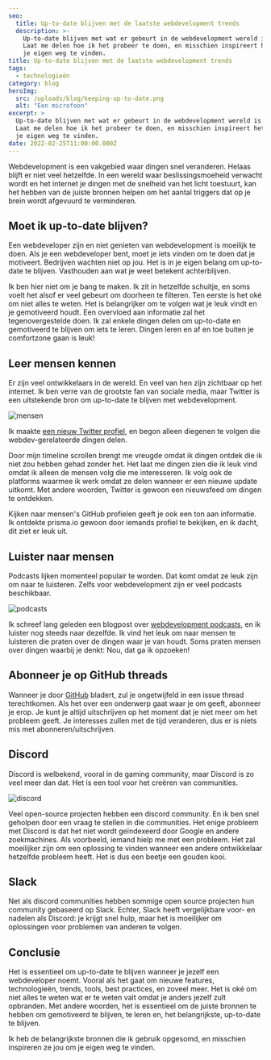 ```yaml
---
seo:
  title: Up-to-date blijven met de laatste webdevelopment trends
  description: >-
    Up-to-date blijven met wat er gebeurt in de webdevelopment wereld is een uitdaging. 
    Laat me delen hoe ik het probeer te doen, en misschien inspireert het jou om 
    je eigen weg te vinden.
title: Up-to-date blijven met de laatste webdevelopment trends
tags:
  - technologieën
category: blog
heroImg: 
  src: /uploads/blog/keeping-up-to-date.png
  alt: "Een microfoon"
excerpt: >
  Up-to-date blijven met wat er gebeurt in de webdevelopment wereld is een uitdaging.
  Laat me delen hoe ik het probeer te doen, en misschien inspireert het jou om
  je eigen weg te vinden.
date: 2022-02-25T11:00:00.000Z
---
```


Webdevelopment is een vakgebied waar dingen snel veranderen. Helaas blijft er niet veel
hetzelfde. In een wereld waar beslissingsmoeheid verwacht wordt en het internet je dingen
met de snelheid van het licht toestuurt, kan het hebben van de juiste bronnen helpen
om het aantal triggers dat op je brein wordt afgevuurd te verminderen.

## Moet ik up-to-date blijven?

Een webdeveloper zijn en niet genieten van webdevelopment is moeilijk te doen. Als
je een webdeveloper bent, moet je iets vinden om te doen dat je motiveert.
Bedrijven wachten niet op jou. Het is in je eigen belang om up-to-date te
blijven. Vasthouden aan wat je weet betekent achterblijven.

Ik ben hier niet om je bang te maken. Ik zit in hetzelfde schuitje, en soms voelt het
alsof er veel gebeurt om doorheen te filteren. Ten eerste is het oké om niet
alles te weten. Het is belangrijker om te volgen wat je leuk vindt en je gemotiveerd houdt.
Een overvloed aan informatie zal het tegenovergestelde doen. Ik zal enkele dingen delen om
up-to-date en gemotiveerd te blijven om iets te leren. Dingen leren en af en toe
buiten je comfortzone gaan is leuk!

## Leer mensen kennen

Er zijn veel ontwikkelaars in de wereld. En veel van hen zijn zichtbaar
op het internet. Ik ben verre van de grootste fan van sociale media, maar
Twitter is een uitstekende bron om up-to-date te blijven met webdevelopment.

![mensen](/uploads/blog/keeping-up-to-date-with-the-latest-web-development-trends/e10cdf6a-7365-4897-86af-9ec0f30227e5_j99uzs.jpg 'mensen')

Ik maakte [een nieuw Twitter profiel](https://twitter.com/darenmalfait), en begon
alleen diegenen te volgen die webdev-gerelateerde dingen delen.

Door mijn timeline scrollen brengt me vreugde omdat ik dingen ontdek die ik niet
zou hebben gehad zonder het. Het laat me dingen zien die ik leuk vind omdat ik alleen de mensen
volg die me interesseren. Ik volg ook de platforms waarmee ik werk omdat ze delen wanneer
er een nieuwe update uitkomt. Met andere woorden, Twitter is gewoon een nieuwsfeed om
dingen te ontdekken.

Kijken naar mensen's GitHub profielen geeft je ook een ton aan informatie. Ik
ontdekte prisma.io gewoon door iemands profiel te bekijken, en ik dacht, dit ziet
er leuk uit.

## Luister naar mensen

Podcasts lijken momenteel populair te worden. Dat komt omdat ze leuk zijn om
naar te luisteren. Zelfs voor webdevelopment zijn er veel podcasts beschikbaar.

![podcasts](/uploads/blog/keeping-up-to-date-with-the-latest-web-development-trends/ad8ff353-a961-455a-8912-d970863497ed_x0qheq.jpg 'podcasts')

Ik schreef lang geleden een blogpost over
[webdevelopment podcasts](https://www.wheelhouse.be/recommendations/4-great-podcasts-that-will-improve-your-understanding-of-front-end-development),
en ik luister nog steeds naar dezelfde. Ik vind het leuk om naar mensen te luisteren
die praten over de dingen waar je van houdt. Soms praten mensen over dingen waarbij
je denkt: Nou, dat ga ik opzoeken!

## Abonneer je op GitHub threads

Wanneer je door [GitHub](https://github.com/darenmalfait) bladert, zul je
ongetwijfeld in een issue thread terechtkomen. Als het over een onderwerp gaat waar je om
geeft, abonneer je erop. Je kunt je altijd uitschrijven op het moment dat je niet meer om
het probleem geeft. Je interesses zullen met de tijd veranderen, dus er is niets mis met
abonneren/uitschrijven.

## Discord

Discord is welbekend, vooral in de gaming community, maar Discord is zo
veel meer dan dat. Het is een tool voor het creëren van communities.

![discord](/uploads/blog/keeping-up-to-date-with-the-latest-web-development-trends/91463b0f-cffc-4945-948e-df7863e428c6_e5pcbv.jpg 'discord')

Veel open-source projecten hebben een discord community. En ik ben snel
geholpen door een vraag te stellen in die communities. Het enige probleem met Discord is dat
het niet wordt geïndexeerd door Google en andere zoekmachines. Als voorbeeld,
iemand hielp me met een probleem. Het zal moeilijker zijn om een oplossing te vinden wanneer
een andere ontwikkelaar hetzelfde probleem heeft. Het is dus een beetje een gouden kooi.

## Slack

Net als discord communities hebben sommige open source projecten hun community gebaseerd
op Slack. Echter, Slack heeft vergelijkbare voor- en nadelen als Discord: je krijgt
snel hulp, maar het is moeilijker om oplossingen voor problemen van anderen te volgen.

## Conclusie

Het is essentieel om up-to-date te blijven wanneer je jezelf een webdeveloper noemt.
Vooral als het gaat om nieuwe features, technologieën, trends, tools, best
practices, en zoveel meer. Het is oké om niet alles te weten wat er te weten valt
omdat je anders jezelf zult opbranden. Met andere woorden, het is essentieel om
de juiste bronnen te hebben om gemotiveerd te blijven, te leren en, het belangrijkste,
up-to-date te blijven.

Ik heb de belangrijkste bronnen die ik gebruik opgesomd, en misschien inspireren ze
jou om je eigen weg te vinden.

